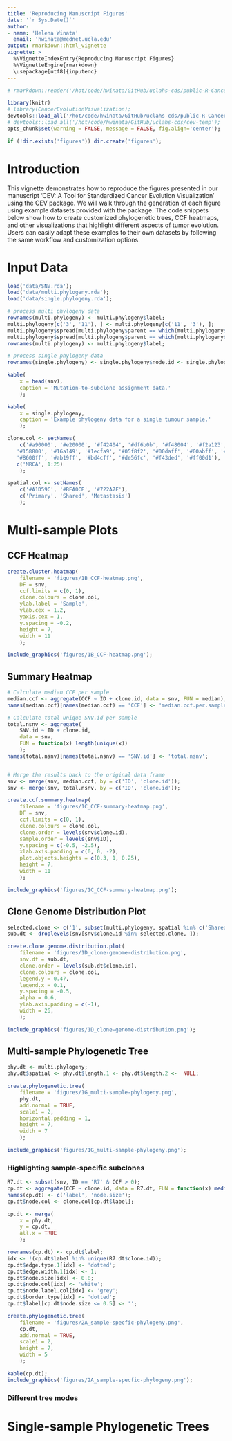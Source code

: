 ```yaml
---
title: 'Reproducing Manuscript Figures'
date: '`r Sys.Date()`'
author:
- name: 'Helena Winata'
  email: 'hwinata@mednet.ucla.edu'
output: rmarkdown::html_vignette
vignette: > 
  %\VignetteIndexEntry{Reproducing Manuscript Figures}
  %\VignetteEngine{rmarkdown}
  \usepackage[utf8]{inputenc}
---
```


```r
# rmarkdown::render('/hot/code/hwinata/GitHub/uclahs-cds/public-R-CancerEvolutionVisualization/vignettes/example.Rmd');

library(knitr)
# library(CancerEvolutionVisualization);
devtools::load_all('/hot/code/hwinata/GitHub/uclahs-cds/public-R-CancerEvolutionVisualization');
# devtools::load_all('/hot/code/hwinata/GitHub/uclahs-cds/cev-temp');
opts_chunk$set(warning = FALSE, message = FALSE, fig.align='center');

if (!dir.exists('figures')) dir.create('figures');
```

# Introduction
This vignette demonstrates how to reproduce the figures presented in our manuscript 'CEV: A Tool for Standardized Cancer Evolution Visualization' using the CEV package. We will walk through the generation of each figure using example datasets provided with the package. The code snippets below show how to create customized phylogenetic trees, CCF heatmaps, and other visualizations that highlight different aspects of tumor evolution. Users can easily adapt these examples to their own datasets by following the same workflow and customization options.

# Input Data
```r
load('data/SNV.rda');
load('data/multi.phylogeny.rda');
load('data/single.phylogeny.rda');

# process multi phylogeny data
rownames(multi.phylogeny) <- multi.phylogeny$label;
multi.phylogeny[c('3', '11'), ] <- multi.phylogeny[c('11', '3'), ];
multi.phylogeny$spread[multi.phylogeny$parent == which(multi.phylogeny$label == '3')] <- 1.3;
multi.phylogeny$spread[multi.phylogeny$parent == which(multi.phylogeny$label == '7')] <- 0.4;
rownames(multi.phylogeny) <- multi.phylogeny$label;

# process single phylogeny data
rownames(single.phylogeny) <- single.phylogeny$node.id <- single.phylogeny$label;
```

```r
kable(
    x = head(snv),
    caption = 'Mutation-to-subclone assignment data.'
    );

kable(
    x = single.phylogeny,
    caption = 'Example phylogeny data for a single tumour sample.'
    );
```

```r
clone.col <- setNames(
    c('#a90000', '#e20000', '#f42404', '#df6b0b', '#f48004', '#f2a123', '#d7c454', '#90de3a', '#5ecf1c', '#37a400', 
   '#158800', '#16a149', '#1ecfa9', '#05f8f2', '#00daff', '#00abff', '#007dff', '#004aff', '#1922ff', '#5703ff', 
   '#8600ff', '#ab19ff', '#bd4cff', '#de56fc', '#f43ded', '#ff00d1'),
   c('MRCA', 1:25)
    );

spatial.col <- setNames(
    c('#A1D59C', '#BEA0CE', '#722A7F'),
    c('Primary', 'Shared', 'Metastasis')
    );
```

\pagebreak

# Multi-sample Plots

## CCF Heatmap
```r
create.cluster.heatmap(
    filename = 'figures/1B_CCF-heatmap.png',
    DF = snv,
    ccf.limits = c(0, 1),
    clone.colours = clone.col,
    ylab.label = 'Sample',
    ylab.cex = 1.2,
    yaxis.cex = 1,
    y.spacing = -0.2,
    height = 7,
    width = 11
    );
```

```r
include_graphics('figures/1B_CCF-heatmap.png');
```

\pagebreak

## Summary Heatmap
```r
# Calculate median CCF per sample
median.ccf <- aggregate(CCF ~ ID + clone.id, data = snv, FUN = median);
names(median.ccf)[names(median.ccf) == 'CCF'] <- 'median.ccf.per.sample';

# Calculate total unique SNV.id per sample
total.nsnv <- aggregate(
    SNV.id ~ ID + clone.id,
    data = snv,
    FUN = function(x) length(unique(x))
    );
names(total.nsnv)[names(total.nsnv) == 'SNV.id'] <- 'total.nsnv';


# Merge the results back to the original data frame
snv <- merge(snv, median.ccf, by = c('ID', 'clone.id'));
snv <- merge(snv, total.nsnv, by = c('ID', 'clone.id'));

create.ccf.summary.heatmap(
    filename = 'figures/1C_CCF-summary-heatmap.png',
    DF = snv,
    ccf.limits = c(0, 1),
    clone.colours = clone.col,
    clone.order = levels(snv$clone.id),
    sample.order = levels(snv$ID),
    y.spacing = c(-0.5, -2.5),
    xlab.axis.padding = c(0, 0, -2),
    plot.objects.heights = c(0.3, 1, 0.25),
    height = 7,
    width = 11
    );
```

```r
include_graphics('figures/1C_CCF-summary-heatmap.png');
```

\pagebreak

## Clone Genome Distribution Plot
```r
selected.clone <- c('1', subset(multi.phylogeny, spatial %in% c('Shared', 'Metastasis'))$label)
sub.dt <- droplevels(snv[snv$clone.id %in% selected.clone, ]);

create.clone.genome.distribution.plot(
    filename = 'figures/1D_clone-genome-distribution.png',
    snv.df = sub.dt,
    clone.order = levels(sub.dt$clone.id),
    clone.colours = clone.col,
    legend.y = 0.47,
    legend.x = 0.1,
    y.spacing = -0.5,
    alpha = 0.6,
    ylab.axis.padding = c(-1),
    width = 26,
    );
```
```r
include_graphics('figures/1D_clone-genome-distribution.png');
```

## Multi-sample Phylogenetic Tree
```r
phy.dt <- multi.phylogeny;
phy.dt$spatial <- phy.dt$length.1 <- phy.dt$length.2 <-  NULL;
```

```r
create.phylogenetic.tree(
    filename = 'figures/1G_multi-sample-phylogeny.png',
    phy.dt,
    add.normal = TRUE,
    scale1 = 2,
    horizontal.padding = 1,
    height = 7,
    width = 7
    );
```
```r
include_graphics('figures/1G_multi-sample-phylogeny.png');
```

### Highlighting sample-specific subclones

```r
R7.dt <- subset(snv, ID == 'R7' & CCF > 0);
cp.dt <- aggregate(CCF ~ clone.id, data = R7.dt, FUN = function(x) median(x, na.rm = TRUE))
names(cp.dt) <- c('label', 'node.size');
cp.dt$node.col <- clone.col[cp.dt$label];

cp.dt <- merge(
    x = phy.dt,
    y = cp.dt,
    all.x = TRUE
    );

rownames(cp.dt) <- cp.dt$label;
idx <- !(cp.dt$label %in% unique(R7.dt$clone.id));
cp.dt$edge.type.1[idx] <- 'dotted';
cp.dt$edge.width.1[idx] <- 1;
cp.dt$node.size[idx] <- 0.8;
cp.dt$node.col[idx] <- 'white';
cp.dt$node.label.col[idx] <- 'grey';
cp.dt$border.type[idx] <- 'dotted';
cp.dt$label[cp.dt$node.size <= 0.5] <- '';

create.phylogenetic.tree(
    filename = 'figures/2A_sample-specfic-phylogeny.png',
    cp.dt,
    add.normal = TRUE,
    scale1 = 2,
    height = 7,
    width = 5
    );
```
```r
kable(cp.dt);
include_graphics('figures/2A_sample-specfic-phylogeny.png');
```

### Different tree modes

# Single-sample Phylogenetic Trees